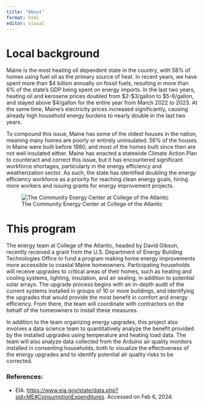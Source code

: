 ```yaml
---
title: "About"
format: html
editor: visual
---
```


# Local background

Maine is the most heating oil dependent state in the country, with 58% of homes using fuel oil as the primary source of heat. In recent years, we have spent more than \$4 billion annually on fossil fuels, resulting in more than 6% of the state's GDP being spent on energy imports. In the last two years, heating oil and kerosene prices doubled from \$2-\$3/gallon to \$5-6/gallon, and stayed above \$4/gallon for the entire year from March 2022 to 2023. At the same time, Maine's electricity prices increased significantly, causing already high household energy burdens to nearly double in the last two years.

To compound this issue, Maine has some of the oldest houses in the nation, meaning many homes are poorly or entirely uninsulated. 56% of the houses in Maine were built before 1980, and most of the homes built since then are not well insulated either. Maine has enacted a statewide Climate Action Plan to counteract and correct this issue, but it has encountered significant workforce shortages, particularly in the energy efficiency and weatherization sector. As such, the state has identified doubling the energy efficiency workforce as a priority for reaching clean energy goals, hiring more workers and issuing grants for energy improvement projects.

![The Community Energy Center at College of the Atlantic](Images/IMG_0294.jpg)

# This program

The energy team at College of the Atlantic, headed by David Gibson, recently received a grant from the U.S. Department of Energy Building Technologies Office to fund a program making home energy improvements more accessible to coastal Maine homeowners. Participating households will receive upgrades to critical areas of their homes, such as heating and cooling systems, lighting, insulation, and air sealing, in addition to potential solar arrays. The upgrade process begins with an in-depth audit of the current systems installed in groups of 10 or more buildings, and identifying the upgrades that would provide the most benefit in comfort and energy efficiency. From there, the team will coordinate with contractors on the behalf of the homeowners to install these measures.

In addition to the team organizing energy upgrades, this project also involves a data science team to quantitatively analyze the benefit provided by the installed upgrades using temperature and heating load data. The team will also analyze data collected from the Arduino air quality monitors installed in consenting households, both to visualize the effectiveness of the energy upgrades and to identify potential air quality risks to be corrected.

### **References:**

-   EIA. <https://www.eia.gov/state/data.php?sid=ME#ConsumptionExpenditures>. Accessed on Feb 6, 2024.
